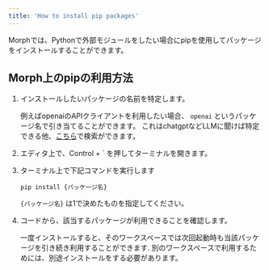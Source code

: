 ```yaml
---
title: 'How to install pip packages'
---
```


Morphでは、Pythonで外部モジュールをしたい場合にpipを使用してパッケージをインストールすることができます。

## Morph上のpipの利用方法

1. インストールしたいパッケージの名前を特定します。

    例えばopenaiのAPIクライアントを利用したい場合、 `openai` というパッケージ名で引き当てることができます。
    これはchatgptなどLLMに聞けば特定できる他、[こちら](https://pypi.org/)で検索ができます。

2. エディタ上で、Control + ` を押してターミナルを開きます。
3. ターミナル上で下記コマンドを実行します

    `pip install {パッケージ名}`

    `{パッケージ名}` は1で決めたものを指定してください。

4. コードから、該当するパッケージが利用できることを確認します。

    一度インストールすると、そのワークスペースでは次回起動時も当該パッケージを引き続き利用することができます. 別のワークスペースで利用するためには、別途インストールをする必要があります。

